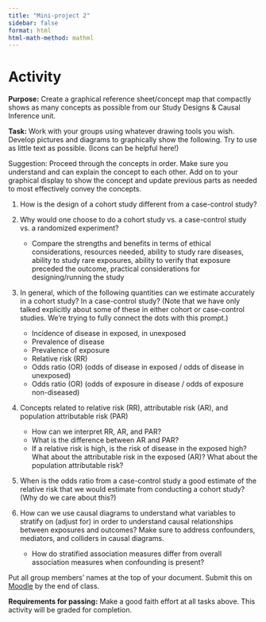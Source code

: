 ```yaml
---
title: "Mini-project 2"
sidebar: false
format: html
html-math-method: mathml
---
```


# Activity

**Purpose:** Create a graphical reference sheet/concept map that compactly shows as many concepts as possible from our Study Designs & Causal Inference unit.

**Task:** Work with your groups using whatever drawing tools you wish. Develop pictures and diagrams to graphically show the following. Try to use as little text as possible. (Icons can be helpful here!)

Suggestion: Proceed through the concepts in order. Make sure you understand and can explain the concept to each other. Add on to your graphical display to show the concept and update previous parts as needed to most effectively convey the concepts.

1. How is the design of a cohort study different from a case-control study?

2. Why would one choose to do a cohort study vs. a case-control study vs. a randomized experiment?
    - Compare the strengths and benefits in terms of ethical considerations, resources needed, ability to study rare diseases, ability to study rare exposures, ability to verify that exposure preceded the outcome, practical considerations for designing/running the study

3. In general, which of the following quantities can we estimate accurately in a cohort study? In a case-control study? (Note that we have only talked explicitly about some of these in either cohort or case-control studies. We're trying to fully connect the dots with this prompt.)
    - Incidence of disease in exposed, in unexposed
    - Prevalence of disease
    - Prevalence of exposure
    - Relative risk (RR)
    - Odds ratio (OR) (odds of disease in exposed / odds of disease in unexposed)
    - Odds ratio (OR) (odds of exposure in disease / odds of exposure non-diseased)

4. Concepts related to relative risk (RR), attributable risk (AR), and population attributable risk (PAR)
    - How can we interpret RR, AR, and PAR?
    - What is the difference between AR and PAR?
    - If a relative risk is high, is the risk of disease in the exposed high? What about the attributable risk in the exposed (AR)? What about the population attributable risk?

5. When is the odds ratio from a case-control study a good estimate of the relative risk that we would estimate from conducting a cohort study? (Why do we care about this?)

6. How can we use causal diagrams to understand what variables to stratify on (adjust for) in order to understand causal relationships between exposures and outcomes? Make sure to address confounders, mediators, and colliders in causal diagrams.
    - How do stratified association measures differ from overall association measures when confounding is present?

Put all group members' names at the top of your document. Submit this on [Moodle](https://moodle.macalester.edu/mod/assign/view.php?id=90513) by the end of class.

**Requirements for passing:** Make a good faith effort at all tasks above. This activity will be graded for completion.

